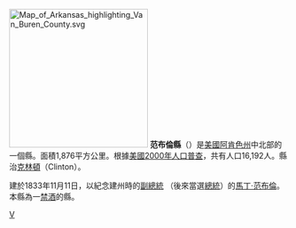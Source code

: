 {{noteTA
|T=zh-hans:范布伦县 (阿肯色州);zh-hk:范布倫縣 (阿肯色州);zh-tw:范布倫郡 (阿肯色州);
}}
{{Otheruses|范布倫縣|subject=美國阿肯色州的一個縣|other=同名的縣}}
[[File:Map_of_Arkansas_highlighting_Van_Buren_County.svg|250px]]
'''范布倫縣'''（{{lang-en|Van Buren County}}）是[[美國|美國]][[阿肯色州|阿肯色州]]中北部的一個縣。面積1,876平方公里。根據[[美國2000年人口普查|美國2000年人口普查]]，共有人口16,192人。縣治[[克林頓_(阿肯色州)|克林頓]]（Clinton）。

建於1833年11月11日，以紀念建州時的[[美國副總統|副總統]] （後來當選[[美國總統|總統]]）的[[馬丁·范布倫|馬丁·范布倫]]。本縣為一[[禁酒|禁酒]]的縣。

{{范布倫縣 (阿肯色州)}}
{{Arkansas}}
{{Arkansas-stub}}

[[Category:阿肯色州行政區劃|V]]